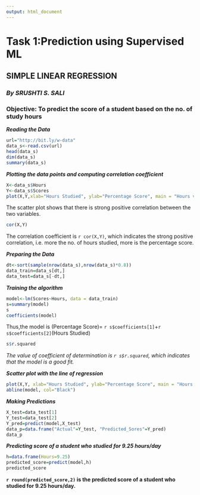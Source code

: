 ---
output: html_document
---
# Task 1:Prediction using Supervised ML
## SIMPLE LINEAR REGRESSION

### *By SRUSHTI S. SALI*

### Objective: To predict the score of a student based on the no. of study hours




***Reading the Data***

```{r}
url="http://bit.ly/w-data"
data_s<-read.csv(url)
head(data_s)
dim(data_s)
summary(data_s)
```


***Plotting the data points and computing correlation coefficient***

```{r}
X<-data_s$Hours
Y<-data_s$Scores
plot(X,Y,xlab="Hours Studied", ylab="Percentage Score", main = "Hours vs Percentage")
```

The scatter plot shows that there is strong positive correlation between the two variables.
```{r}
cor(X,Y)
```
The correlation coefficient is `r cor(X,Y)`, which indicates the strong positive correlation, i.e. more the no. of hours studied, more is the percentage score.


***Preparing the Data***

```{r}
dt<-sort(sample(nrow(data_s),nrow(data_s)*0.8))
data_train=data_s[dt,]
data_test=data_s[-dt,]
```


***Training the algorithm***

```{r}
model<-lm(Scores~Hours, data = data_train)
s=summary(model)
s
coefficients(model)
```

Thus,the model is (Percentage Score)= `r s$coefficients[1]`+`r s$coefficients[2]`(Hours Studied)

```{r}
s$r.squared
```

*The value of coefficient of determination is `r s$r.squared`, which indicates that the model is a good fit.*


***Scatter plot with the line of regression***

```{r, echo=FALSE}
plot(X,Y, xlab="Hours Studied", ylab="Percentage Score", main = "Hours vs Percentage", col="Red", pch=19)
abline(model, col="Black")
```


***Making Predictions***

```{r}
X_test=data_test[1]
Y_test=data_test[2]
Y_pred=predict(model,X_test)
data_p=data.frame("Actual"=Y_test, "Predicted_Sores"=Y_pred)
data_p
```


***Predicting score of a student who studied for 9.25 hours/day***

```{r}
h=data.frame(Hours=9.25)
predicted_score=predict(model,h)
predicted_score
```
**`r round(predicted_score,2)` is the predicted score of a student who studied for 9.25 hours/day.**

